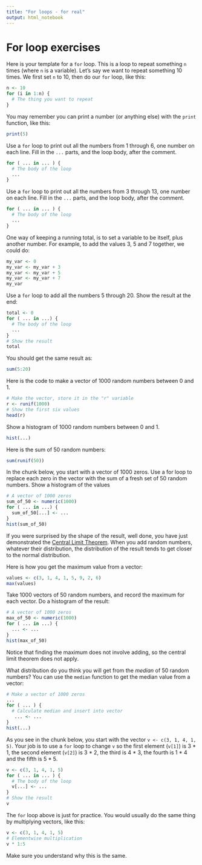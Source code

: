 ```yaml
---
title: "For loops - for real"
output: html_notebook
---
```


# For loop exercises

Here is your template for a `for` loop.  This is a loop to repeat something `n` times (where `n` is a variable).  Let's say we want to repeat something 10 times.  We first set `n` to 10, then do our `for` loop, like this:

```r
n <- 10
for (i in 1:n) {
  # The thing you want to repeat
}
```

You may remember you can print a number (or anything else) with the `print` function, like this:

```r
print(5)
```

Use a `for` loop to print out all the numbers from 1 through 6, one number on each line.  Fill in the `...` parts, and the loop body, after the comment.

```r
for ( ... in ... ) {
  # The body of the loop
  ...
}
```

Use a `for` loop to print out all the numbers from 3 through 13, one number on each line.  Fill in the `...` parts, and the loop body, after the comment.


```r
for ( ... in ... ) {
  # The body of the loop
  ...
}
```

One way of keeping a running total, is to set a variable to be itself, plus another number.  For example, to add the values 3, 5 and 7 together, we could do:

```r
my_var <- 0
my_var <- my_var + 3
my_var <- my_var + 5
my_var <- my_var + 7
my_var
```

Use a `for` loop to add all the numbers 5 through 20.   Show the result at the end:

```r
total <- 0
for ( ... in ...) {
  # The body of the loop
  ...
}
# Show the result
total
```

You should get the same result as:

```r
sum(5:20)
```

Here is the code to make a vector of 1000 random numbers between 0 and 1.

```r
# Make the vector, store it in the "r" variable
r <- runif(1000)
# Show the first six values
head(r)
```

Show a histogram of 1000 random numbers between 0 and 1.

```r
hist(...)
```

Here is the sum of 50 random numbers:

```r
sum(runif(50))
```

In the chunk below, you start with a vector of 1000 zeros.  Use a for loop to replace each zero in the vector with the sum of a fresh set of 50 random numbers.   Show a histogram of the values

```r
# A vector of 1000 zeros
sum_of_50 <- numeric(1000)
for ( ... in ...) {
  sum_of_50[...] <- ...
}
hist(sum_of_50)
```

If you were surprised by the shape of the result, well done, you have just demonstrated the [Central Limit Theorem](https://en.wikipedia.org/wiki/Central_limit_theorem).  When you add random numbers, whatever their distribution, the distribution of the result tends to get closer to the normal distribution.

Here is how you get the maximum value from a vector:

```r
values <- c(3, 1, 4, 1, 5, 9, 2, 6)
max(values)
```

Take 1000 vectors of 50 random numbers, and record the maximum for each
vector.  Do a histogram of the result:

```r
# A vector of 1000 zeros
max_of_50 <- numeric(1000)
for ( ... in ...) {
  ... <- ...
}
hist(max_of_50)
```

Notice that finding the maximum does not involve adding, so the central limit theorem does not apply.

What distribution do you think you will get from the *median* of 50 random numbers?  You can use the `median` function to get the median value from a vector:

```r
# Make a vector of 1000 zeros
...
for ( ... ) {
  # Calculate median and insert into vector
   ... <- ...
}
hist(...)
```

As you see in the chunk below, you start with the vector `v <- c(3, 1, 4, 1, 5)`.  Your job is to use a `for` loop to change `v` so the first element (`v[1]`) is 3 * 1, the second element (`v[2]`) is 3 * 2, the third is 4 * 3, the fourth is 1 * 4 and the fifth is 5 * 5.

```r
v <- c(3, 1, 4, 1, 5)
for ( ... in ... ) {
  # The body of the loop
  v[...] <- ...
}
# Show the result
v
```

The `for` loop above is just for practice.  You would usually do the same thing by multiplying vectors, like this:

```r
v <- c(3, 1, 4, 1, 5)
# Elementwise multiplication
v * 1:5
```

Make sure you understand why this is the same.
